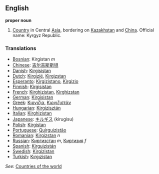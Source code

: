 ==English==

'''proper noun'''
{{wikipedia}}
# [[Country]] in Central [[Asia]], bordering on [[Kazakhstan]] and [[China]]. Official name: Kyrgyz Republic.
===Translations===
*[[Bosnian]]: Kirgistan ''m''
*[[Chinese]]: [[吉尔吉斯斯坦]] 
*[[Danish]]: [[Kirgisistan]]
*[[Dutch]]: [[Kirgizië]], [[Kirgizstan]]
*[[Esperanto]]: [[Kirgizistano]], [[Kirgizio]]
*[[Finnish]]: [[Kirgisistan]]
*[[French]]: [[Kirghizistan]], [[Kirghizstan]]
*[[German]]: [[Kirgisistan]]
*[[Greek]]: [[Κιργιζία]], [[Κιργιζιστάν]]
*[[Hungarian]]: [[Kirgizisztán]]
*[[Italian]]: [[Kirghizistan]]
*[[Japanese]]: [[キルギス]] (kirugisu)
*[[Polish]]: [[Kirgistan]]
*[[Portuguese]]: [[Quirguizistão]]
*[[Romanian]]: [[Kirgizstan]] ''n''
*[[Russian]]: [[Киргизстан]] ''m'', [[Киргизия]] ''f''
*[[Spanish]]: [[Kirguizistán]]
*[[Swedish]]: [[Kirgizistan]]
*[[Turkish]]: [[Kırgızistan]]

''See'': [[Countries of the world]]